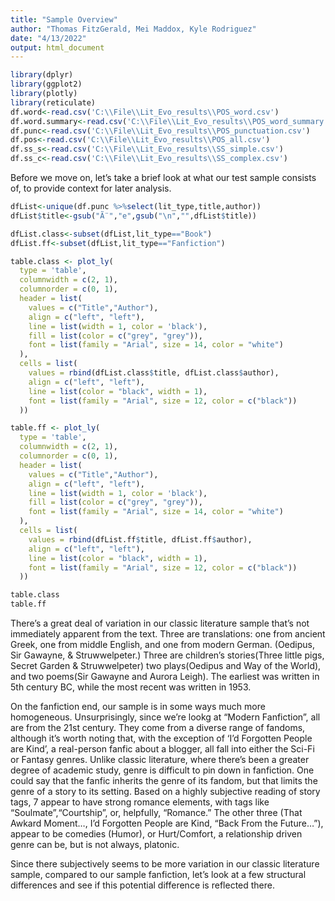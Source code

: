 ---
title: "Sample Overview"
author: "Thomas FitzGerald, Mei Maddox, Kyle Rodriguez"
date: "4/13/2022"
output: html_document
---
```{r setup, include=FALSE}
library(dplyr)
library(ggplot2)
library(plotly)
library(reticulate)
df.word<-read.csv('C:\\File\\Lit_Evo_results\\POS_word.csv')
df.word.summary<-read.csv('C:\\File\\Lit_Evo_results\\POS_word_summary.csv')
df.punc<-read.csv('C:\\File\\Lit_Evo_results\\POS_punctuation.csv')
df.pos<-read.csv('C:\\File\\Lit_Evo_results\\POS_all.csv')
df.ss_s<-read.csv('C:\\File\\Lit_Evo_results\\SS_simple.csv')
df.ss_c<-read.csv('C:\\File\\Lit_Evo_results\\SS_complex.csv')
```

Before we move on, let's take a brief look at what our test sample consists of, to provide context for later analysis.
```{r,echo=FALSE} 
dfList<-unique(df.punc %>%select(lit_type,title,author))
dfList$title<-gsub("Ã¨","e",gsub("\n","",dfList$title))

dfList.class<-subset(dfList,lit_type=="Book")
dfList.ff<-subset(dfList,lit_type=="Fanfiction")

table.class <- plot_ly(
  type = 'table',
  columnwidth = c(2, 1),
  columnorder = c(0, 1),
  header = list(
    values = c("Title","Author"),
    align = c("left", "left"),
    line = list(width = 1, color = 'black'),
    fill = list(color = c("grey", "grey")),
    font = list(family = "Arial", size = 14, color = "white")
  ),
  cells = list(
    values = rbind(dfList.class$title, dfList.class$author),
    align = c("left", "left"),
    line = list(color = "black", width = 1),
    font = list(family = "Arial", size = 12, color = c("black"))
  ))

table.ff <- plot_ly(
  type = 'table',
  columnwidth = c(2, 1),
  columnorder = c(0, 1),
  header = list(
    values = c("Title","Author"),
    align = c("left", "left"),
    line = list(width = 1, color = 'black'),
    fill = list(color = c("grey", "grey")),
    font = list(family = "Arial", size = 14, color = "white")
  ),
  cells = list(
    values = rbind(dfList.ff$title, dfList.ff$author),
    align = c("left", "left"),
    line = list(color = "black", width = 1),
    font = list(family = "Arial", size = 12, color = c("black"))
  ))

table.class
table.ff
```

There's a great deal of variation in our classic literature sample that's not immediately apparent from the text.  Three are translations: one from ancient Greek, one from middle English, and one from modern German.  (Oedipus, Sir Gawayne, & Struwwelpeter.)  Three are children's stories(Three little pigs, Secret Garden & Struwwelpeter) two plays(Oedipus and Way of the World), and two poems(Sir Gawayne and Aurora Leigh). The earliest was written in 5th century BC, while the most recent was written in 1953.  

On the fanfiction end, our sample is in some ways much more homogeneous.  Unsurprisingly, since we're lookg at "Modern Fanfiction", all are from the 21st century.  They come from a diverse range of fandoms, although it's worth noting that, with the exception of 'I'd Forgotten People are Kind', a real-person fanfic about a blogger, all fall into either the Sci-Fi or Fantasy genres.  Unlike classic literature, where there's been a greater degree of academic study, genre is difficult to pin down in fanfiction.  One could say that the fanfic inherits the genre of its fandom, but that limits the genre of a story to its setting.
  Based on a highly subjective reading of story tags, 7 appear to have strong romance elements, with tags like "Soulmate","Courtship", or, helpfully, "Romance."  The other three (That Awkard Moment..., I'd Forgotten People are Kind, "Back From the Future..."), appear to be comedies (Humor), or Hurt/Comfort, a relationship driven genre can be, but is not always, platonic.

Since there subjectively seems to be more variation in our classic literature sample, compared to our sample fanfiction, let's look at a few structural differences and see if this potential difference is reflected there.